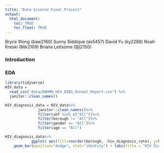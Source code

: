 ```yaml
---
title: "Data Science Final Project"
output: 
  html_document:
    toc: TRUE
    toc_float: TRUE
---
```


Bryce Wong (baw2160)
Sunny Siddique (as5457)
David Yu (ky2288)
Noah Kreski (Ntk2109)
Briana Lettsome (Bjl2150)

### Introduction

### EDA
```r
library(tidyverse)
HIV_data = 
  read_csv("data/DOHMH_HIV_AIDS_Annual_Report.csv") %>% 
  janitor::clean_names()

HIV_diagnosis_data = HIV_data%>%
               janitor::clean_names()%>%
               filter(uhf %in% c("All"))%>%
               filter(borough != "All")%>%
               filter(gender == "All")%>%
               filter(age == "All")
```

```r
HIV_diagnosis_data%>%
            ggplot( aes(fill=reorder(borough, -hiv_diagnosis_rate), y=hiv_diagnosis_rate, x=year)) +
    geom_bar(position="dodge", stat="identity") + labs(title = "HIV Diagnosis Rate by Borough over Time", y = "HIV Diagnosis Rate", x = "Year", fill = "Borough") 
```

